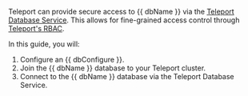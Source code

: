 Teleport can provide secure access to {{ dbName }} via the  [Teleport Database
Service](../../enroll-resources/database-access/introduction.mdx). This allows for
fine-grained access control through [Teleport's RBAC](../../enroll-resources/database-access/rbac.mdx).

In this guide, you will:

1. Configure an {{ dbConfigure }}.
1. Join the {{ dbName }} database to your Teleport cluster.
1. Connect to the {{ dbName }} database via the Teleport Database Service.

